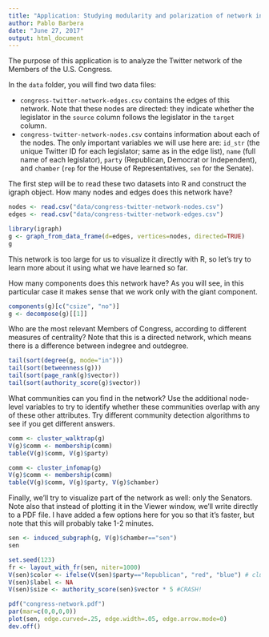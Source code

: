 ```yaml
---
title: "Application: Studying modularity and polarization of network interaction patterns on Twitter"
author: Pablo Barbera
date: "June 27, 2017"
output: html_document
---
```


The purpose of this application is to analyze the Twitter network of the Members of the U.S. Congress.

In the `data` folder, you will find two data files:

- `congress-twitter-network-edges.csv` contains the edges of this network. Note that these nodes are directed: they indicate whether the legislator in the `source` column follows the legislator in the `target` column.
- `congress-twitter-network-nodes.csv` contains information about each of the nodes. The only important variables we will use here are: `id_str` (the unique Twitter ID for each legislator; same as in the edge list), `name` (full name of each legislator), `party` (Republican, Democrat or Independent), and `chamber` (`rep` for the House of Representatives, `sen` for the Senate).

The first step will be to read these two datasets into R and construct the igraph object. How many nodes and edges does this network have?

```r
nodes <- read.csv("data/congress-twitter-network-nodes.csv")
edges <- read.csv("data/congress-twitter-network-edges.csv")

library(igraph)
g <- graph_from_data_frame(d=edges, vertices=nodes, directed=TRUE)
g
```

This network is too large for us to visualize it directly with R, so let's try to learn more about it using what we have learned so far.

How many components does this network have? As you will see, in this particular case it makes sense that we work only with the giant component.

```r
components(g)[c("csize", "no")]
g <- decompose(g)[[1]]
```

Who are the most relevant Members of Congress, according to different measures of centrality? Note that this is a directed network, which means there is a difference between indegree and outdegree.

```r
tail(sort(degree(g, mode="in")))
tail(sort(betweenness(g)))
tail(sort(page_rank(g)$vector))
tail(sort(authority_score(g)$vector))
```

What communities can you find in the network? Use the additional node-level variables to try to identify whether these communities overlap with any of these other attributes. Try different community detection algorithms to see if you get different answers.

```r
comm <- cluster_walktrap(g)
V(g)$comm <- membership(comm)
table(V(g)$comm, V(g)$party)

comm <- cluster_infomap(g)
V(g)$comm <- membership(comm)
table(V(g)$comm, V(g)$party, V(g)$chamber)

```

Finally, we'll try to visualize part of the network as well: only the Senators. Note also that instead of plotting it in the Viewer window, we'll write directly to a PDF file. I have added a few options here for you so that it's faster, but note that this will probably take 1-2 minutes.

```r
sen <- induced_subgraph(g, V(g)$chamber=="sen")
sen

set.seed(123)
fr <- layout_with_fr(sen, niter=1000)
V(sen)$color <- ifelse(V(sen)$party=="Republican", "red", "blue") # clue
V(sen)$label <- NA
V(sen)$size <- authority_score(sen)$vector * 5 #CRASH!

pdf("congress-network.pdf")
par(mar=c(0,0,0,0))
plot(sen, edge.curved=.25, edge.width=.05, edge.arrow.mode=0)
dev.off()
```




